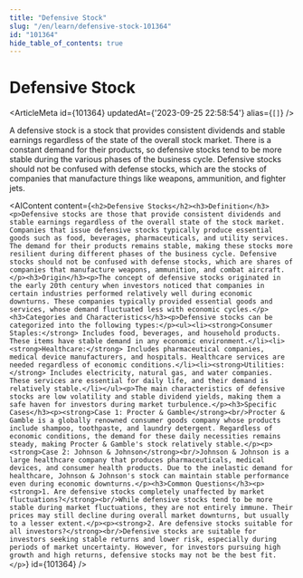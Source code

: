 ```yaml
---
title: "Defensive Stock"
slug: "/en/learn/defensive-stock-101364"
id: "101364"
hide_table_of_contents: true
---
```



# Defensive Stock

<ArticleMeta id={101364} updatedAt={'2023-09-25 22:58:54'} alias={`[]`} />
<div className='border-solid border-b border-t-0 my-4 border-[var(--ifm-color-gray-300)]' />

A defensive stock is a stock that provides consistent dividends and stable earnings regardless of the state of the overall stock market. There is a constant demand for their products, so defensive stocks tend to be more stable during the various phases of the business cycle. Defensive stocks should not be confused with defense stocks, which are the stocks of companies that manufacture things like weapons, ammunition, and fighter jets.

<AIContent content={`<h2>Defensive Stocks</h2><h3>Definition</h3><p>Defensive stocks are those that provide consistent dividends and stable earnings regardless of the overall state of the stock market. Companies that issue defensive stocks typically produce essential goods such as food, beverages, pharmaceuticals, and utility services. The demand for their products remains stable, making these stocks more resilient during different phases of the business cycle. Defensive stocks should not be confused with defense stocks, which are shares of companies that manufacture weapons, ammunition, and combat aircraft.</p><h3>Origin</h3><p>The concept of defensive stocks originated in the early 20th century when investors noticed that companies in certain industries performed relatively well during economic downturns. These companies typically provided essential goods and services, whose demand fluctuated less with economic cycles.</p><h3>Categories and Characteristics</h3><p>Defensive stocks can be categorized into the following types:</p><ul><li><strong>Consumer Staples:</strong> Includes food, beverages, and household products. These items have stable demand in any economic environment.</li><li><strong>Healthcare:</strong> Includes pharmaceutical companies, medical device manufacturers, and hospitals. Healthcare services are needed regardless of economic conditions.</li><li><strong>Utilities:</strong> Includes electricity, natural gas, and water companies. These services are essential for daily life, and their demand is relatively stable.</li></ul><p>The main characteristics of defensive stocks are low volatility and stable dividend yields, making them a safe haven for investors during market turbulence.</p><h3>Specific Cases</h3><p><strong>Case 1: Procter & Gamble</strong><br/>Procter & Gamble is a globally renowned consumer goods company whose products include shampoo, toothpaste, and laundry detergent. Regardless of economic conditions, the demand for these daily necessities remains steady, making Procter & Gamble's stock relatively stable.</p><p><strong>Case 2: Johnson & Johnson</strong><br/>Johnson & Johnson is a large healthcare company that produces pharmaceuticals, medical devices, and consumer health products. Due to the inelastic demand for healthcare, Johnson & Johnson's stock can maintain stable performance even during economic downturns.</p><h3>Common Questions</h3><p><strong>1. Are defensive stocks completely unaffected by market fluctuations?</strong><br/>While defensive stocks tend to be more stable during market fluctuations, they are not entirely immune. Their prices may still decline during overall market downturns, but usually to a lesser extent.</p><p><strong>2. Are defensive stocks suitable for all investors?</strong><br/>Defensive stocks are suitable for investors seeking stable returns and lower risk, especially during periods of market uncertainty. However, for investors pursuing high growth and high returns, defensive stocks may not be the best fit.</p>`} id={101364} />
